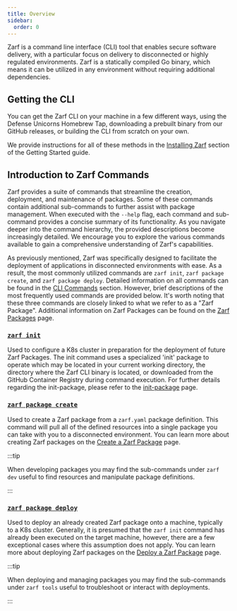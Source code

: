```yaml
---
title: Overview
sidebar:
  order: 0
---
```


Zarf is a command line interface (CLI) tool that enables secure software delivery, with a particular focus on delivery to disconnected or highly regulated environments. Zarf is a statically compiled Go binary, which means it can be utilized in any environment without requiring additional dependencies.

## Getting the CLI

You can get the Zarf CLI on your machine in a few different ways, using the Defense Unicorns Homebrew Tap, downloading a prebuilt binary from our GitHub releases, or building the CLI from scratch on your own.

We provide instructions for all of these methods in the [Installing Zarf](/getting-started/install) section of the Getting Started guide.

## Introduction to Zarf Commands

Zarf provides a suite of commands that streamline the creation, deployment, and maintenance of packages. Some of these commands contain additional sub-commands to further assist with package management. When executed with the `--help` flag, each command and sub-command provides a concise summary of its functionality. As you navigate deeper into the command hierarchy, the provided descriptions become increasingly detailed. We encourage you to explore the various commands available to gain a comprehensive understanding of Zarf's capabilities.

As previously mentioned, Zarf was specifically designed to facilitate the deployment of applications in disconnected environments with ease. As a result, the most commonly utilized commands are `zarf init`, `zarf package create`, and `zarf package deploy`. Detailed information on all commands can be found in the [CLI Commands](/commands/zarf) section. However, brief descriptions of the most frequently used commands are provided below. It's worth noting that these three commands are closely linked to what we refer to as a "Zarf Package". Additional information on Zarf Packages can be found on the [Zarf Packages](/ref/packages/) page.

### [`zarf init`](/commands/zarf_init)

Used to configure a K8s cluster in preparation for the deployment of future Zarf Packages. The init command uses a specialized 'init' package to operate which may be located in your current working directory, the directory where the Zarf CLI binary is located, or downloaded from the GitHub Container Registry during command execution. For further details regarding the init-package, please refer to the [init-package](/ref/init-package/) page.

### [`zarf package create`](/commands/zarf_package_create)

Used to create a Zarf package from a `zarf.yaml` package definition.  This command will pull all of the defined resources into a single package you can take with you to a disconnected environment.  You can learn more about creating Zarf packages on the [Create a Zarf Package](/ref/create/) page.

:::tip

When developing packages you may find the sub-commands under `zarf dev` useful to find resources and manipulate package definitions.

:::

### [`zarf package deploy`](/commands/zarf_package_deploy)

Used to deploy an already created Zarf package onto a machine, typically to a K8s cluster. Generally, it is presumed that the `zarf init` command has already been executed on the target machine, however, there are a few exceptional cases where this assumption does not apply.  You can learn more about deploying Zarf packages on the [Deploy a Zarf Package](/ref/deploy/) page.

:::tip

When deploying and managing packages you may find the sub-commands under `zarf tools` useful to troubleshoot or interact with deployments.

:::
